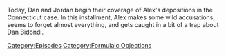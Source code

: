 {{DEFAULTSORT:
    #_EPISODE_0742:Formulaic Objections Part 9
}}{{Episode
    | title           = Formulaic Objections Part 9
    | caption         = [https://knowledgefight.libsyn.com/742-formulaic-objections-part-9 Listen to this episode on Libsyn]
    | episodeNumber   = 742
    | length          = 03:33:34
    | airDate         = October 31, 2022
    | episodeType     = [[:Category:Formulaic Objections|Formulaic Objections]]
    | appearance      = [[Chris Mattei]], [[Norm Pattis]], [[Robbie Parker]], [[Dan Bidondi]], [[Madeleine Albright]], [[Wolfgang Halbig]], [[Howard Stern]]
    | previousEpisode = [[741: December 2, 2015]]
    | nextEpisode     = [[743: October 29-30, 2022]]
}}

{{Stub}}

Today, Dan and Jordan begin their coverage of Alex's depositions in the Connecticut case.  In this installment, Alex makes some wild accusations, seems to forget almost everything, and gets caught in a bit of a trap about Dan Bidondi.

[[Category:Episodes]]
[[Category:Formulaic Objections]]

